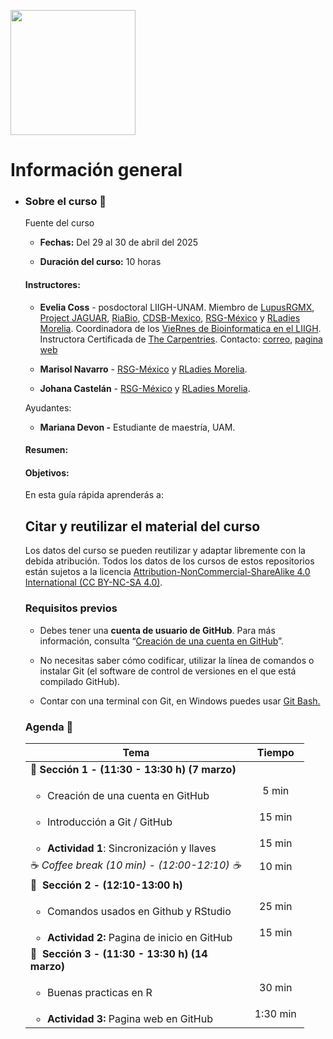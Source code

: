 ::: {layout-ncol="2"}
![](figures/rsgMexico.jpeg){width="200"}
:::

# Información general {.unnumbered}

-   ::: {.panel-tabset group="globalInfo"}
    ### Sobre el curso 📌

    Fuente del curso

    -   **Fechas:** Del 29 al 30 de abril del 2025

    -   **Duración del curso:** 10 horas

    #### **Instructores:**

    -   **Evelia Coss** - posdoctoral LIIGH-UNAM. Miembro de [LupusRGMX](https://lupusrgmx.liigh.unam.mx/quienes-somos.html), [Project JAGUAR](https://jaguar.liigh.unam.mx/), [RiaBio](https://twitter.com/RiaBioNet), [CDSB-Mexico](https://twitter.com/CDSBMexico), [RSG-México](https://comunidadbioinfo.github.io/es/#:~:text=%C2%A1Bienvenidos%20a%20la%20Comunidad%20de,la%20comunidad%20de%20software%20libre.) y [RLadies Morelia](https://r-ladies-morelia.github.io/). Coordinadora de los [VieRnes de Bioinformatica en el LIIGH](https://viernesbioinformatica.github.io/). Instructora Certificada de [The Carpentries](https://carpentries.org/). Contacto: [correo](https://iscb-rsg-mexico.github.io/Reprohack2025_RLadiesMorelia_RSGMexico/docs/ecoss@liigh.unam.mx), [pagina web](https://eveliacoss.github.io/)

    -   **Marisol Navarro** - [RSG-México](https://comunidadbioinfo.github.io/es/#:~:text=%C2%A1Bienvenidos%20a%20la%20Comunidad%20de,la%20comunidad%20de%20software%20libre.) y [RLadies Morelia](https://r-ladies-morelia.github.io/).

    -   **Johana Castelán** - [RSG-México](https://comunidadbioinfo.github.io/es/#:~:text=%C2%A1Bienvenidos%20a%20la%20Comunidad%20de,la%20comunidad%20de%20software%20libre.) y [RLadies Morelia](https://r-ladies-morelia.github.io/).

    Ayudantes:

    -   **Mariana Devon -** Estudiante de maestría, UAM.

    #### **Resumen:**

    #### **Objetivos:**

    En esta guía rápida aprenderás a:

    ## Citar y reutilizar el material del curso

    Los datos del curso se pueden reutilizar y adaptar libremente con la debida atribución. Todos los datos de los cursos de estos repositorios están sujetos a la licencia [Attribution-NonCommercial-ShareAlike 4.0 International (CC BY-NC-SA 4.0)](https://creativecommons.org/licenses/by-nc-sa/4.0/).

    ### Requisitos previos

    -   Debes tener una **cuenta de usuario de GitHub**. Para más información, consulta "[Creación de una cuenta en GitHub](https://docs.github.com/es/get-started/start-your-journey/creating-an-account-on-github)".

    -   No necesitas saber cómo codificar, utilizar la línea de comandos o instalar Git (el software de control de versiones en el que está compilado GitHub).

    -   Contar con una terminal con Git, en Windows puedes usar [Git Bash.](https://miguel-mx.github.io/2024-01-24-ccm-unam-swc/)

    ### Agenda 📆 {#agenda}

    +----------------------------------------------------+-------------+
    | Tema                                               | Tiempo      |
    +====================================================+:===========:+
    | 🔷 **Sección** **1 - (11:30 - 13:30 h) (7 marzo)** |             |
    +----------------------------------------------------+-------------+
    | -   Creación de una cuenta en GitHub               | 5 min       |
    +----------------------------------------------------+-------------+
    | -   Introducción a Git / GitHub                    | 15 min      |
    +----------------------------------------------------+-------------+
    | -   **Actividad 1**: Sincronización y llaves       | 15 min      |
    +----------------------------------------------------+-------------+
    | ☕ *Coffee break (10 min) - (12:00-12:10) ☕*      | 10 min      |
    +----------------------------------------------------+-------------+
    | 🔷  **Sección** **2 - (12:10-13:00 h)**            |             |
    +----------------------------------------------------+-------------+
    | -   Comandos usados en Github y RStudio            | 25 min      |
    +----------------------------------------------------+-------------+
    | -   **Actividad 2:** Pagina de inicio en GitHub    | 15 min      |
    +----------------------------------------------------+-------------+
    | 🔷  **Sección 3 - (11:30 - 13:30 h) (14 marzo)**   |             |
    +----------------------------------------------------+-------------+
    | -   Buenas practicas en R                          | 30 min      |
    +----------------------------------------------------+-------------+
    | -   **Actividad 3:** Pagina web en GitHub          | 1:30 min    |
    +----------------------------------------------------+-------------+
    :::
